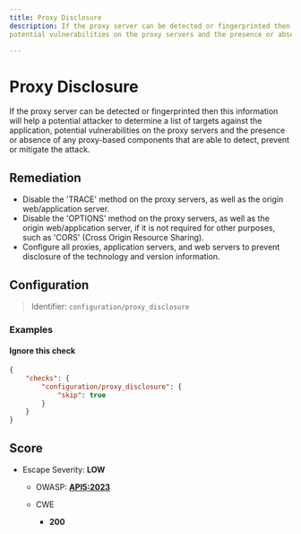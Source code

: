 ```yaml
---
title: Proxy Disclosure
description: If the proxy server can be detected or fingerprinted then this information will help a potential attacker to determine a list of targets against the application,
potential vulnerabilities on the proxy servers and the presence or absence of any proxy-based components that are able to detect, prevent or mitigate the attack.

---
```


# Proxy Disclosure

If the proxy server can be detected or fingerprinted then this information will help a potential attacker to determine a list of targets against the application,
potential vulnerabilities on the proxy servers and the presence or absence of any proxy-based components that are able to detect, prevent or mitigate the attack.


## Remediation

- Disable the 'TRACE' method on the proxy servers, as well as the origin web/application server.
- Disable the 'OPTIONS' method on the proxy servers, as well as the origin web/application server, if it is not required for other purposes, such as 'CORS' (Cross Origin Resource Sharing).
- Configure all proxies, application servers, and web servers to prevent disclosure of the technology and version information.



## Configuration

> Identifier: `configuration/proxy_disclosure`



### Examples



#### Ignore this check

```json
{
    "checks": {
        "configuration/proxy_disclosure": {
            "skip": true
        }
    }
}
```




## Score

- Escape Severity: **<span className="low-severity">LOW</span>**
  - OWASP: **[API5:2023](https://github.com/OWASP/API-Security/blob/master/editions/2023/en/0xa5-broken-function-level-authorization.md)**
  
  - CWE
    - **200**
  
  
  






